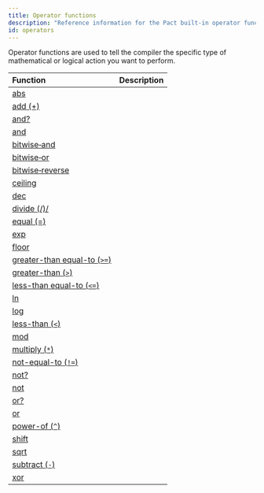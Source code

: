 ```yaml
---
title: Operator functions
description: "Reference information for the Pact built-in operator functions."
id: operators
---
```


Operator functions are used to tell the compiler the specific type of mathematical or logical action you want to perform.

| Function | Description |
| :-------- | :----------- |
| [abs](/pact-5/Operators/abs) | |
| [add (+)](/pact-5/Operators/add) | |
| [and?](/pact-5/Operators/and-q) | |
| [and](/pact-5/Operators/and) | |
| [bitwise&#8209;and](/pact-5/Operators/bitwise-and) |  |
| [bitwise&#8209;or](/pact-5/Operators/bitwise-or) | |
| [bitwise&#8209;reverse](/pact-5/Operators/bitwise-reverse) | |
| [ceiling](/pact-5/Operators/ceiling) |  |
| [dec](/pact-5/Operators/dec) |  |
| [divide (/)/](/pact-5/Operators/div) | |
| [equal (=)](/pact-5/Operators/eq) | |
| [exp](/pact-5/Operators/exp) | |
| [floor](/pact-5/Operators/floor) | |
| [greater-than equal-to (`>=`)](/pact-5/Operators/geq) | |
| [greater-than (`>`)](/pact-5/Operators/gt) | |
| [less-than equal-to (`<=`)](/pact-5/Operators/leq) | |
| [ln](/pact-5/Operators/ln) | |
| [log](/pact-5/Operators/log) | |
| [less-than (`<`)](/pact-5/Operators/lt) | |
| [mod](/pact-5/Operators/mod) | |
| [multiply (`*`)](/pact-5/Operators/mult) | |
| [not-equal-to (`!=`)](/pact-5/Operators/neq) | |
| [not?](/pact-5/Operators/not-q) | |
| [not](/pact-5/Operators/not) | |
| [or?](/pact-5/Operators/or-q) | |
| [or](/pact-5/Operators/or) | |
| [power-of (`^`)](/pact-5/Operators/pow) | |
| [shift](/pact-5/Operators/shift) | |
| [sqrt](/pact-5/Operators/sqrt) | |
| [subtract (`-`)](/pact-5/Operators/sub) | |
| [xor](/pact-5/Operators/xor) | |

